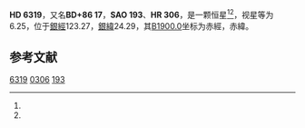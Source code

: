 {{Starbox begin
| name = HD 6319
}}
{{Starbox observe
| epoch = [[J2000.0|J2000.0]]
| constell = {{星座名待查}}<ref name=SIMBAD>{{cite web
 | url=http://simbad.u-strasbg.fr/simbad/sim-id?Ident=HR+306
 | title =Pulsating variable Star
 | publisher=Centre de Données astronomiques de Strasbourg
 | work=SIMBAD
 | accessdate=2012-07-13}}</ref><ref name=DATA>{{cite web
 | url=http://vizier.u-strasbg.fr/viz-bin/VizieR-5?-out.add=.&-source=5050&-corr=PK=HR&-out.max=9999&HR=306
 | title=VizieR Detailed Page
 | accessdate=2012-07-13
 | archive-date=2016-03-05
 | archive-url=https://web.archive.org/web/20160305204429/http://vizier.u-strasbg.fr/viz-bin/VizieR-5?-out.add=.&-source=5050&-corr=PK=HR&-out.max=9999&HR=306
 | dead-url=no
 }}</ref>
| 星官 = 
| ra = {{RA|1|16|13.5}}<ref name=SIMBAD /><ref name=DATA />
| dec = {{DEC|+87|8|43}}<ref name=SIMBAD /><ref name=DATA />
| appmag_v = 6.25<ref name=SIMBAD /><ref name=DATA />
}}
{{Starbox character
| class = gK2<ref name=SIMBAD /><ref name=DATA />
| b-v = 1.12<ref name=SIMBAD /><ref name=DATA />
| u-b = 0.99<ref name=SIMBAD /><ref name=DATA />
| r-i = <ref name=SIMBAD /><ref name=DATA />
| variable = 
}}
{{Starbox astrometry
| radial_v = 0.99
| prop_mo_ra = -5
| parallax = 0.011
| p_error = 
}}
{{Starbox catalog
| names =BD+86 17，[[SAO星表|SAO]] 193，[[HD星表|HD]] 6319，[[HR星表|HR]] 306}}
{{Starbox reference |Simbad=HR+306}}
{{Starbox end}}

'''HD 6319'''，又名'''BD+86 17'''，'''SAO 193'''、'''HR 306'''，是一颗恒星<ref name=SIMBAD /><ref name=DATA />，视星等为6.25，位于[[銀道座標系|銀經]]123.27，[[銀道座標系|銀緯]]24.29，其[[B1900.0|B1900.0]]坐标为赤經{{RA|0|59|6.3}}，赤緯{{DEC|+86|24.29|48}}。

== 参考文献 ==
{{reflist}}

{{star-stub}}

[[Category:HD和HDE天體|6319]]
[[Category:HR天體|0306]]
[[Category:SAO天體|193]]